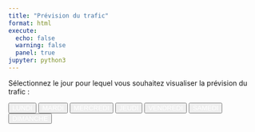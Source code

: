 ```yaml
---
title: "Prévision du trafic"
format: html
execute:
  echo: false
  warning: false
  panel: true
jupyter: python3
---
```


<p>Sélectionnez le jour pour lequel vous souhaitez visualiser la prévision du trafic : </p>

<div id="button-container">
  <button onclick="showMap('monday_map.html')">LUNDI</button>
  <button onclick="showMap('tuesday_map.html')">MARDI</button>
  <button onclick="showMap('wednesday_map.html')">MERCREDI</button>
  <button onclick="showMap('thursday_map.html')">JEUDI</button>
  <button onclick="showMap('friday_map.html')">VENDREDI</button>
  <button onclick="showMap('saturday_map.html')">SAMEDI</button>
  <button onclick="showMap('sunday_map.html')">DIMANCHE</button>
</div>

<style>
  button {color: white}
</style>

<div id="map-container">
  <iframe id="map-frame" src="" width="800" height="600" style="border: none;"></iframe>
</div>

<script>
  function showMap(mapFile) {
    const iframe = document.getElementById('map-frame');
    iframe.src = `/map/${mapFile}`;  // attention dossier map à laisser dans /docs
    }
</script>